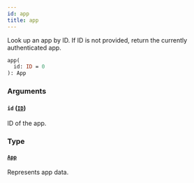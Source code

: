 ```yaml
---
id: app
title: app
---
```


Look up an app by ID. If ID is not provided, return the currently authenticated app.

```graphql
app(
  id: ID = 0
): App

```

### Arguments

#### `id` ([`ID`](/developer/api-reference/scalars/id.mdx))

ID of the app.

### Type

#### [`App`](/developer/api-reference/objects/app.mdx)

Represents app data.
